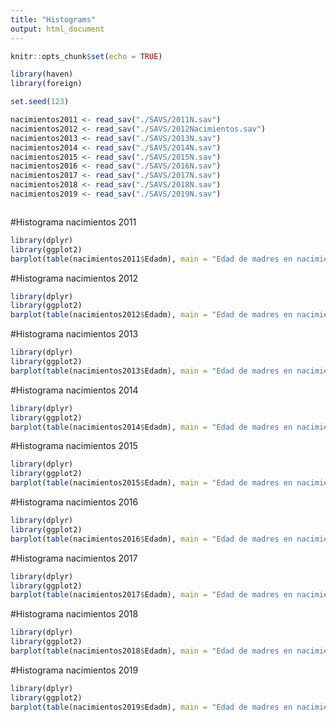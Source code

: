 ---
title: "Histograms"
output: html_document
---

```{r setup, include=FALSE}
knitr::opts_chunk$set(echo = TRUE)
```


```{r}
library(haven)
library(foreign)

set.seed(123)

nacimientos2011 <- read_sav("./SAVS/2011N.sav")
nacimientos2012 <- read_sav("./SAVS/2012Nacimientos.sav")
nacimientos2013 <- read_sav("./SAVS/2013N.sav")
nacimientos2014 <- read_sav("./SAVS/2014N.sav")
nacimientos2015 <- read_sav("./SAVS/2015N.sav")
nacimientos2016 <- read_sav("./SAVS/2016N.sav")
nacimientos2017 <- read_sav("./SAVS/2017N.sav")
nacimientos2018 <- read_sav("./SAVS/2018N.sav")
nacimientos2019 <- read_sav("./SAVS/2019N.sav")



```



#Histograma nacimientos 2011
```{r}
library(dplyr)
library(ggplot2)
barplot(table(nacimientos2011$Edadm), main = "Edad de madres en nacimientos 2011", xlab = "Edad", ylab = "Cantidad", col = "steelblue" , border = "pink")
```

#Histograma nacimientos 2012
```{r}
library(dplyr)
library(ggplot2)
barplot(table(nacimientos2012$Edadm), main = "Edad de madres en nacimientos 2012", xlab = "Edad", ylab = "Cantidad", col = "steelblue" , border = "pink")
```


#Histograma nacimientos 2013
```{r}
library(dplyr)
library(ggplot2)
barplot(table(nacimientos2013$Edadm), main = "Edad de madres en nacimientos 2013", xlab = "Edad", ylab = "Cantidad", col = "steelblue" , border = "pink")
```

#Histograma nacimientos 2014
```{r}
library(dplyr)
library(ggplot2)
barplot(table(nacimientos2014$Edadm), main = "Edad de madres en nacimientos 2014", xlab = "Edad", ylab = "Cantidad", col = "steelblue" , border = "pink")
```

#Histograma nacimientos 2015
```{r}
library(dplyr)
library(ggplot2)
barplot(table(nacimientos2015$Edadm), main = "Edad de madres en nacimientos 2015", xlab = "Edad", ylab = "Cantidad", col = "steelblue" , border = "pink")
```

#Histograma nacimientos 2016
```{r}
library(dplyr)
library(ggplot2)
barplot(table(nacimientos2016$Edadm), main = "Edad de madres en nacimientos 2016", xlab = "Edad", ylab = "Cantidad", col = "steelblue" , border = "pink")
```

#Histograma nacimientos 2017
```{r}
library(dplyr)
library(ggplot2)
barplot(table(nacimientos2017$Edadm), main = "Edad de madres en nacimientos 2017", xlab = "Edad", ylab = "Cantidad", col = "steelblue" , border = "pink")
```


#Histograma nacimientos 2018
```{r}
library(dplyr)
library(ggplot2)
barplot(table(nacimientos2018$Edadm), main = "Edad de madres en nacimientos 2018", xlab = "Edad", ylab = "Cantidad", col = "steelblue" , border = "pink")
```


#Histograma nacimientos 2019
```{r}
library(dplyr)
library(ggplot2)
barplot(table(nacimientos2019$Edadm), main = "Edad de madres en nacimientos 2019", xlab = "Edad", ylab = "Cantidad", col = "steelblue" , border = "pink")
```






















